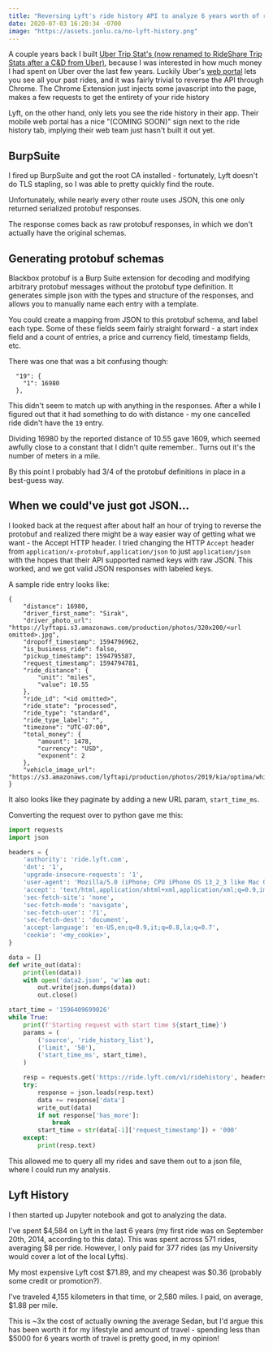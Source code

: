 ```yaml
---
title: "Reversing Lyft's ride history API to analyze 6 years worth of rides"
date: 2020-07-03 16:20:34 -0700
image: "https://assets.jonlu.ca/no-lyft-history.png"
---
```


A couple years back I built [Uber Trip Stat's (now renamed to RideShare Trip Stats after a C&D from Uber)](https://chrome.google.com/webstore/detail/rideshare-trip-stats/kddlnbejbpknoedebeojobofnbdfhpnm?hl=en), because I was interested in how much money I had spent on Uber over the last few years. Luckily Uber's [web portal](http://riders.uber.com/trips) lets you see all your past rides, and it was fairly trivial to reverse the API through Chrome. The Chrome Extension just injects some javascript into the page, makes a few requests to get the entirety of your ride history

Lyft, on the other hand, only lets you see the ride history in their app. Their mobile web portal has a nice "(COMING SOON)" sign next to the ride history tab, implying their web team just hasn't built it out yet.

<CustomImage file="no-lyft-history" alt="Lyfts current mobile web landing page" />

## BurpSuite

I fired up BurpSuite and got the root CA installed - fortunately, Lyft doesn't do TLS stapling, so I was able to pretty quickly find the route.

<CustomImage file="lyft-route" alt="Lyfts ride history route" />

Unfortunately, while nearly every other route uses JSON, this one only returned serialized protobuf responses.

<CustomImage file="lyft-protobuf" alt="Lyfts protobuf" />

The response comes back as raw protobuf responses, in which we don't actually have the original schemas.

<CustomImage file="lyft-encoded" alt="Lyfts protobuf encoded" />

## Generating protobuf schemas

Blackbox protobuf is a Burp Suite extension for decoding and modifying arbitrary protobuf messages without the protobuf type definition. It generates simple json with the types and structure of the responses, and allows you to manually name each entry with a template.

<CustomImage file="lyft-protobuf-json" alt="Lyfts protobuf as a json schema" />

You could create a mapping from JSON to this protobuf schema, and label each type. Some of these fields seem fairly straight forward - a start index field and a count of entries, a price and currency field, timestamp fields, etc.

There was one that was a bit confusing though:

```
  "19": {
    "1": 16980
  },
```

This didn't seem to match up with anything in the responses. After a while I figured out that it had something to do with distance - my one cancelled ride didn't have the `19` entry.

Dividing 16980 by the reported distance of 10.55 gave 1609, which seemed awfully close to a constant that I didn't quite remember.. Turns out it's the number of meters in a mile.

By this point I probably had 3/4 of the protobuf definitions in place in a best-guess way.

## When we could've just got JSON...

I looked back at the request after about half an hour of trying to reverse the protobuf and realized there might be a way easier way of getting what we want - the Accept HTTP header. I tried changing the HTTP `Accept` header from `application/x-protobuf,application/json` to just `application/json` with the hopes that their API supported named keys with raw JSON. This worked, and we got valid JSON responses with labeled keys.

<CustomImage file="lyft-json" alt="Lyft" />

A sample ride entry looks like:

```
{
    "distance": 16980,
    "driver_first_name": "Sirak",
    "driver_photo_url": "https://lyftapi.s3.amazonaws.com/production/photos/320x200/<url omitted>.jpg",
    "dropoff_timestamp": 1594796962,
    "is_business_ride": false,
    "pickup_timestamp": 1594795587,
    "request_timestamp": 1594794781,
    "ride_distance": {
        "unit": "miles",
        "value": 10.55
    },
    "ride_id": "<id omitted>",
    "ride_state": "processed",
    "ride_type": "standard",
    "ride_type_label": "",
    "timezone": "UTC-07:00",
    "total_money": {
        "amount": 1478,
        "currency": "USD",
        "exponent": 2
    },
    "vehicle_image_url": "https://s3.amazonaws.com/lyftapi/production/photos/2019/kia/optima/white/transparent/640x400/01534b5b03aabc69756790e3c8dd7e69.png"
}
```

It also looks like they paginate by adding a new URL param, `start_time_ms`.

Converting the request over to python gave me this:

```py
import requests
import json

headers = {
    'authority': 'ride.lyft.com',
    'dnt': '1',
    'upgrade-insecure-requests': '1',
    'user-agent': 'Mozilla/5.0 (iPhone; CPU iPhone OS 13_2_3 like Mac OS X) AppleWebKit/605.1.15 (KHTML, like Gecko) Version/13.0.3 Mobile/15E148 Safari/604.1',
    'accept': 'text/html,application/xhtml+xml,application/xml;q=0.9,image/avif,image/webp,image/apng,*/*;q=0.8,application/signed-exchange;v=b3;q=0.9',
    'sec-fetch-site': 'none',
    'sec-fetch-mode': 'navigate',
    'sec-fetch-user': '?1',
    'sec-fetch-dest': 'document',
    'accept-language': 'en-US,en;q=0.9,it;q=0.8,la;q=0.7',
    'cookie': '<my_cookie>',
}

data = []
def write_out(data):
    print(len(data))
    with open('data2.json', 'w')as out:
        out.write(json.dumps(data))
        out.close()

start_time = '1596409699026'
while True:
	print(f'Starting request with start time ${start_time}')
    params = (
        ('source', 'ride_history_list'),
        ('limit', '50'),
        ('start_time_ms', start_time),
    )

    resp = requests.get('https://ride.lyft.com/v1/ridehistory', headers=headers, params=params)
    try:
	    response = json.loads(resp.text)
	    data += response['data']
	    write_out(data)
	    if not response['has_more']:
	        break
	    start_time = str(data[-1]['request_timestamp']) + '000'
	except:
		print(resp.text)

```

This allowed me to query all my rides and save them out to a json file, where I could run my analysis.

## Lyft History

I then started up Jupyter notebook and got to analyzing the data.

<CustomImage file="lyft-jupyter" alt="Lyft" />

I've spent $4,584 on Lyft in the last 6 years (my first ride was on September 20th, 2014, according to this data). This was spent across 571 rides, averaging $8 per ride. However, I only paid for 377 rides (as my University would cover a lot of the local Lyfts).

My most expensive Lyft cost $71.89, and my cheapest was $0.36 (probably some credit or promotion?).

I've traveled 4,155 kilometers in that time, or 2,580 miles. I paid, on average, $1.88 per mile.

This is \~3x the cost of actually owning the average Sedan, but I'd argue this has been worth it for my lifestyle and amount of travel - spending less than $5000 for 6 years worth of travel is pretty good, in my opinion!
